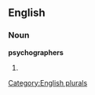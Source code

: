 ==English==

===Noun===
'''psychographers'''

# {{plural of|[[psychographer]]}}

[[Category:English plurals]]